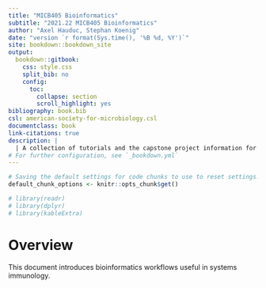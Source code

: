 ```yaml
---
title: "MICB405 Bioinformatics"
subtitle: "2021.22 MICB405 Bioinformatics"
author: "Axel Hauduc, Stephan Koenig"
date: "version `r format(Sys.time(), '%B %d, %Y')`"
site: bookdown::bookdown_site
output:
  bookdown::gitbook:
    css: style.css
    split_bib: no
    config:
      toc:
        collapse: section
        scroll_highlight: yes
bibliography: book.bib
csl: american-society-for-microbiology.csl
documentclass: book
link-citations: true
description: | 
  | A collection of tutorials and the capstone project information for MICB405.
# For further configuration, see `_bookdown.yml`
---
```


```r
# Saving the default settings for code chunks to use to reset settings.
default_chunk_options <- knitr::opts_chunk$get()

# library(readr)
# library(dplyr)
# library(kableExtra)
```

# Overview {-}

This document introduces bioinformatics workflows useful in systems immunology.
